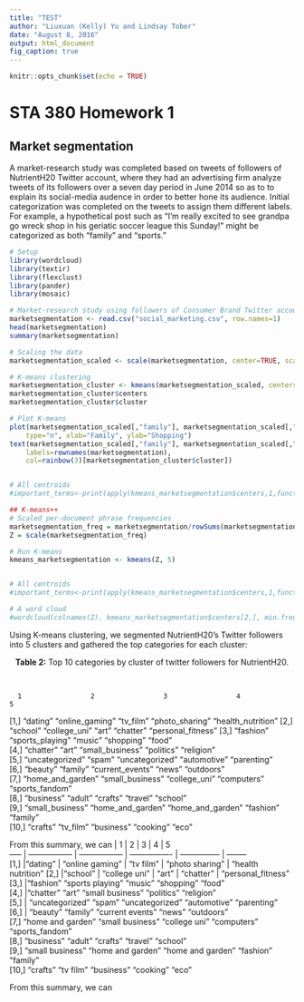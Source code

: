 ```yaml
---
title: "TEST"
author: "Liuxuan (Kelly) Yu and Lindsay Tober"
date: "August 8, 2016"
output: html_document
fig_caption: true
---
```


```r
knitr::opts_chunk$set(echo = TRUE)
```

# STA 380 Homework 1


## Market segmentation

A market-research study was completed based on tweets of followers of  NutrientH20 Twitter account, where they had an advertising firm analyze tweets of its followers over a seven day period in June 2014 so as to to explain its social-media audence in order to better hone its audience.  Initial categorization was completed on the tweets to assign them different labels.  For example, a hypothetical post such as "I'm really excited to see grandpa go wreck shop in his geriatic soccer league this Sunday!" might be categorized as both "family" and "sports."

```r
# Setup
library(wordcloud)
library(textir)
library(flexclust)
library(pander)
library(mosaic)

# Market-research study using followers of Consumer Brand Twitter account
marketsegmentation <- read.csv("social_marketing.csv", row.names=1)
head(marketsegmentation)
summary(marketsegmentation)

# Scaling the data
marketsegmentation_scaled <- scale(marketsegmentation, center=TRUE, scale=TRUE) 

# K-means clustering
marketsegmentation_cluster <- kmeans(marketsegmentation_scaled, centers = 5)
marketsegmentation_cluster$centers
marketsegmentation_cluster$cluster

# Plot K-means
plot(marketsegmentation_scaled[,"family"], marketsegmentation_scaled[,"shopping"],
    type="n", xlab="Family", ylab="Shopping")
text(marketsegmentation_scaled[,"family"], marketsegmentation_scaled[,"shopping"], #
    labels=rownames(marketsegmentation), 
    col=rainbow(3)[marketsegmentation_cluster$cluster]) 


# All centroids
#important_terms<-print(apply(kmeans_marketsegmentation$centers,1,function(x) colnames(Z)[order(x, decreasing=TRUE)[1:10]]))

## K-means++
# Scaled per-document phrase frequencies
marketsegmentation_freq = marketsegmentation/rowSums(marketsegmentation)
Z = scale(marketsegmentation_freq)

# Run K-means
kmeans_marketsegmentation <- kmeans(Z, 5)  


# All centroids
#important_terms<-print(apply(kmeans_marketsegmentation$centers,1,function(x) colnames(Z)[order(x, decreasing=TRUE)[1:10]]))

# A word cloud
#wordcloud(colnames(Z), kmeans_marketsegmentation$centers[2,], min.freq=0, max.words=100)

```

Using K-means clustering, we segmented NutrientH20's Twitter followers into 5 clusters and gathered the top categories for each cluster:

<center>
**Table 2:** Top 10 categories by cluster of twitter followers for NutrientH20.
</center>
</br>

      1                 2                 3                 4               5                 
 [1,] "dating"          "online_gaming"   "tv_film"         "photo_sharing" "health_nutrition"
 [2,] "school"          "college_uni"     "art"             "chatter"       "personal_fitness"
 [3,] "fashion"         "sports_playing"  "music"           "shopping"      "food"            
 [4,] "chatter"         "art"             "small_business"  "politics"      "religion"        
 [5,] "uncategorized"   "spam"            "uncategorized"   "automotive"    "parenting"       
 [6,] "beauty"          "family"          "current_events"  "news"          "outdoors"        
 [7,] "home_and_garden" "small_business"  "college_uni"     "computers"     "sports_fandom"   
 [8,] "business"        "adult"           "crafts"          "travel"        "school"          
 [9,] "small_business"  "home_and_garden" "home_and_garden" "fashion"       "family"          
[10,] "crafts"          "tv_film"         "business"        "cooking"       "eco"    


From this summary, we can 
      | 1                 | 2                 | 3                 | 4               | 5                
----- | ----------------- | ----------------- | ----------------  | --------------- | --------  
 [1,] |"dating"           | "online gaming"   | "tv film"         | "photo sharing" | "health nutrition"
 [2,] |"school"           | "college uni"     | "art"             | "chatter"       | "personal_fitness"
 [3,] |"fashion"         "sports playing"  "music"           "shopping"      "food"            
 [4,] |"chatter"         "art"             "small business"  "politics"      "religion"        
 [5,] | "uncategorized"   "spam"            "uncategorized"   "automotive"    "parenting"       
 [6,] | "beauty"          "family"          "current events"  "news"          "outdoors"        
 [7,] "home and garden" "small business"  "college uni"     "computers"     "sports_fandom"   
 [8,] "business"        "adult"           "crafts"          "travel"        "school"          
 [9,] "small business"  "home and garden" "home and garden" "fashion"       "family"          
[10,] "crafts"          "tv film"         "business"        "cooking"       "eco"    


From this summary, we can 

